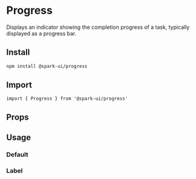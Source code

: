 


<Meta of={stories} />

# Progress

Displays an indicator showing the completion progress of a task, typically displayed as a progress bar.

## Install

```sh
npm install @spark-ui/progress
```

## Import

```tsx
import { Progress } from '@spark-ui/progress'
```

## Props

<ArgTypes of={Progress} />

## Usage

### Default

<Canvas of={stories.Default} />

### Label

<Canvas of={stories.Label} />
